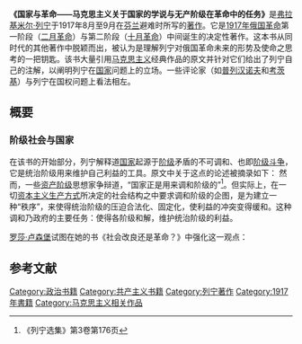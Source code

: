 {{Infobox Book  | <!-- See Wikipedia:WikiProject_Novels or Wikipedia:WikiProject_Books -->
| name           = 国家与革命
| title_orig     = {{lang|ru|Государство и революция}}
| translator     = 
| image          = [[Image:L'état_et_la_révolution.jpg|150px]]
| image_caption  = 法文版, 1970年
| author         =  [[弗拉基米尔·列宁|弗拉基米尔·列宁]]   
| illustrator    = 
| country        = [[彼得格勒|彼得格勒]]
| language       = [[俄文|俄文]]
| series         = 
| subject        = 卡爾·馬克思、社會主義、國家、革命
| genre          = 
| publisher      = 
| release_date   = 1917年8月
| media_type     = 印刷品
| pages          = 109頁
| isbn           = 
| preceded_by    =
| followed_by    = 
}}
'''《国家与革命——马克思主义关于国家的学说与无产阶级在革命中的任务》'''是[[弗拉基米尔·列宁|弗拉基米尔·列宁]]于1917年8月至9月在[[芬兰|芬兰]]避难时所写的[[图书|著作]]。它是[[1917年俄国革命|1917年俄国革命]]第一阶段（[[俄國二月革命|二月革命]]）与第二阶段（[[十月革命|十月革命]]）中间诞生的决定性著作。这本书从同时代的其他著作中脱颖而出，被认为是理解列宁对俄国革命未来的形势及使命之思考的一把钥匙。该书大量引用[[马克思主义|马克思主义]]经典作品的原文并针对它们给出了列宁自己的注解，以阐明列宁在[[国家|国家]]问题上的立场。一些评论家（如[[格奥尔基·瓦连京诺维奇·普列汉诺夫|普列汉诺夫]]和[[考茨基|考茨基]]）与列宁在国权问题上看法相左。

== 概要 ==
=== 阶级社会与国家 ===
在该书的开始部分，列宁解释道[[国家|国家]]起源于[[阶级|阶级]]矛盾的不可调和、也即[[阶级斗争|阶级斗争]]，它是统治阶级用来维护自己利益的工具。原文中关于这点的论述被摘录如下：
{{quote|
国家是阶级矛盾'''不可调和'''的产物和表现。在阶级矛盾客观上达到'''不能'''调和的地方、时候和程度，便产生国家。反过来说，国家的存在表明阶级矛盾的不可调和<ref>《国家与革命》第一章第一节，《列宁选集》第3卷第175页，人民出版社1972年10月第2版</ref>。
}}
然而，一些[[资产阶级|资产阶级]]思想家争辩道，“国家正是用来调和阶级的”<ref>《列宁选集》第3卷第176页</ref>。但实际上，在一切[[资本主义|资本主义]][[生产方式|生产方式]]所决定的社会结构之中要求调和阶级的企图，是为建立一种“秩序”，来使得统治阶级的压迫合法化、固定化，使利益的冲突变得缓和。这种调和乃政府的主要任务：使得各阶级和解，维护统治阶级的利益。

[[罗莎·卢森堡|罗莎·卢森堡]]试图在她的书《社会改良还是革命？》中强化这一观点：
{{quote|
今天的国家是阶级国家，这已经是常识。但是，在我们看来，这个命题与资本主义社会有关的所有一切命题一样，不能固定地、绝对地去理解，而要在流动的发展中去理解……首先，今天的国家是属于统治地位的资本家阶级的组织。如果国家为了社会发展的利益担负了各种具有共同利益的职能，那只是因为这些利益和社会发展同整个统治阶级的一般利益是相符合的。而只有在这个限度内，国家才能担负这样的职能。例如，劳动保护对于作为一个阶级的资本家来说，同对于整个社会来说一样，都是同样有直接的利益。但是，这种协调只继续到资本主义发展的一定阶段为止。<ref>参见罗莎·卢森堡《社会改良还是革命？》第一部分第四章《关税政策和军国主义》</ref>}}{{列宁主义侧栏}}

== 参考文献 ==
{{Reflist}}
{{TranslatedFromWikipedia|lang=es|article=El Estado y la revolución}}
{{Works of Lenin}}

{{Authority control}}
[[Category:政治书籍|Category:政治书籍]]
[[Category:共产主义书籍|Category:共产主义书籍]]
[[Category:列宁著作|Category:列宁著作]]
[[Category:1917年書籍|Category:1917年書籍]]
[[Category:马克思主义相关作品|Category:马克思主义相关作品]]